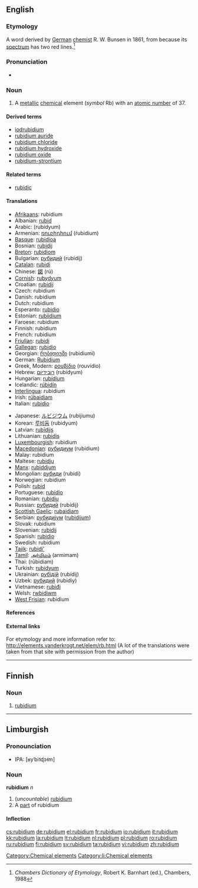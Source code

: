 {{see|Rubidium}}
==English==
{{elements|Rb|krypton|Kr|strontium|Sr}}

===Etymology===
A {{NL.}} word derived by [[German]] [[chemist]] R. W. Bunsen in 1861, from {{L.}} {{term|rubidus||red|lang=la}} because its [[spectrum]] has two red lines.<ref>''Chambers Dictionary of Etymology'', Robert K. Barnhart (ed.), Chambers, 1988</ref>

===Pronunciation===
* {{a|UK}} {{IPA|/ˌɹʊuˈbɪd.iː.ʌm/}} {{SAMPA|/%ru:"bId.i:.Vm/}}

===Noun===
{{en-noun|-}}
{{wikipedia}}

# {{element}} A [[metallic]] [[chemical]] element (''symbol'' Rb) with an [[atomic number]] of 37.

====Derived terms====
* [[iodrubidium]]<!--is this correct, or should it be "iodorubidium"?-->
* [[rubidium auride]]
* [[rubidium chloride]]
* [[rubidium hydroxide]]
* [[rubidium oxide]]
* [[rubidium-strontium]]

====Related terms====
* [[rubidic]]

====Translations====
{{trans-top|element with atomic number 37}}
* [[Afrikaans]]: rubidium
* Albanian: [[rubid]]
* Arabic: {{Arab|[[روبيديوم]]}} (rubídyum) {{m}}
* Armenian: [[ռուբիդիում]] (ŕubidium)
* [[Basque]]: [[rubidioa]]
* Bosnian: [[rubidij]]
* [[Breton]]: [[rubidiom]]
* Bulgarian: [[рубидий]] (rubídij) {{m}}
* [[Catalan]]: [[rubidi]]
* Chinese: [[銣]] (rú)
* [[Cornish]]: [[rubydyum]]
* Croatian: [[rubidij]]
* Czech: rubidium
* Danish: rubidium
* Dutch: rubidium {{n}}
* Esperanto: [[rubidio]]
* Estonian: [[rubiidium]]
* Faroese: rubidium
* Finnish: rubidium
* French: rubidium {{m}}
* [[Friulian]]: [[rubidi]]
* [[Gallegan]]: [[rubidio]]
* Georgian: [[რუბიდიუმი]] (rubidiumi)
* German: [[Rubidium]] {{n}}
* Greek, Modern: [[ρουβίδιο]] (rouvídio) {{n}}
* Hebrew: [[רובידיום]] (rubídyum)
* Hungarian: [[rubídium]]
* Icelandic: [[rúbidín]]
* [[Interlingua]]: rubidium
* Irish: [[rúbaidiam]]
* Italian: [[rubidio]] {{m}}
{{trans-mid}}
* Japanese: [[ルビジウム]] (rubijiumu)
* Korean: [[루비듐]] (rubidyum)
* Latvian: [[rubīdijs]]
* Lithuanian: [[rubidis]]
* [[Luxembourgish]]: rubidium
* [[Macedonian]]: [[рубидиум]] (rubídium) {{m}}
* Malay: rubidium
* Maltese: [[rubidju]]
* [[Manx]]: [[rubiddjum]]
* Mongolian: [[рубиди]] (rubidi)
* Norwegian: rubidium
* Polish: [[rubid]] {{m}}
* Portuguese: [[rubídio]] {{m}}
* Romanian: [[rubidiu]] {{n}}
* Russian: [[рубидий]] (rubídij) {{m}}
* [[Scottish Gaelic]]: [[rubaidiam]]
* Serbian: [[рубидиjум]] ([[rubidijum]]) {{m}}
* Slovak: rubidium
* Slovenian: [[rubidij]]
* Spanish: [[rubidio]] {{m}}
* Swedish: rubidium
* [[Tajik]]: [[rubidi']]
* [[Tamil]]: [[அர்மிமம்]] (armimam)
* Thai: {{Thai|[[รูบิเดียม]]}} (rūbidiam)
* Turkish: [[rubidyum]]
* Ukrainian: [[рубідій]] (rubídij) {{m}}
* Uzbek: [[рубидий]] (rubidiy)
* Vietnamese: [[rubiđi]]
* Welsh: [[rwbidiwm]]
* [[West Frisian]]: rubidium
{{trans-bottom}}

====References====
<references/>

====External links====
For etymology and more information refer to:
http://elements.vanderkrogt.net/elem/rb.html
(A lot of the translations were taken from that site with permission from the author)

[[Category:Chemical elements]]

----

==Finnish==
{{wikipedia|lang=fi}}

===Noun===
{{fi-noun}}

# {{element|lang=fi}} [[#English|rubidium]]

----

== Limburgish ==
=== Pronounciation ===
* IPA: [ʁyˈbi˦ɖɔ˧m]

=== Noun ===
'''rubidium''' ''n''
# (''uncountable'') [[rubidium#English|rubidium]] 
# A [[part]] of rubidium

==== Inflection ====
{{li-noun-um|rubidi}}

[[Category:li:Chemical elements]]

[[cs:rubidium]]
[[de:rubidium]]
[[el:rubidium]]
[[fr:rubidium]]
[[io:rubidium]]
[[it:rubidium]]
[[kk:rubidium]]
[[la:rubidium]]
[[lt:rubidium]]
[[nl:rubidium]]
[[pl:rubidium]]
[[ro:rubidium]]
[[ru:rubidium]]
[[fi:rubidium]]
[[sv:rubidium]]
[[ta:rubidium]]
[[vi:rubidium]]
[[zh:rubidium]]